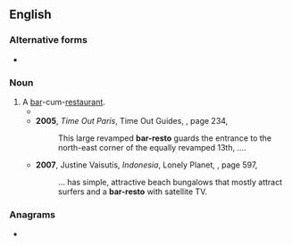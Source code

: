 {{also|bar/resto}}
==English==

===Alternative forms===
* {{l|en|bar/resto}}

===Noun===
{{en-noun}}

# A [[bar]]-cum-[[restaurant]].
#* {{quote-text|year=2004|author=Herbert Bailey Livesey|title=Frommer's Montreal & Quebec City 2005|page=2|isbn=0764583891|passage=An award-winning designer '''bar-resto''', its long wine card eschews the same old bottlings ....}}
#* '''2005''', ''Time Out Paris'', Time Out Guides, {{ISBN|1904978304}}, page 234,
#*: This large revamped '''bar-resto''' guards the entrance to the north-east corner of the equally revamped 13th, ....
#* '''2007''', Justine Vaisutis, ''Indonesia'', Lonely Planet, {{ISBN|1741044359}}, page 597,
#*: ... has simple, attractive beach bungalows that mostly attract surfers and a '''bar-resto''' with satellite TV.

===Anagrams===
* {{anagrams|en|a=abeorrst|aborters|arborets|broaster|restobar|taborers}}